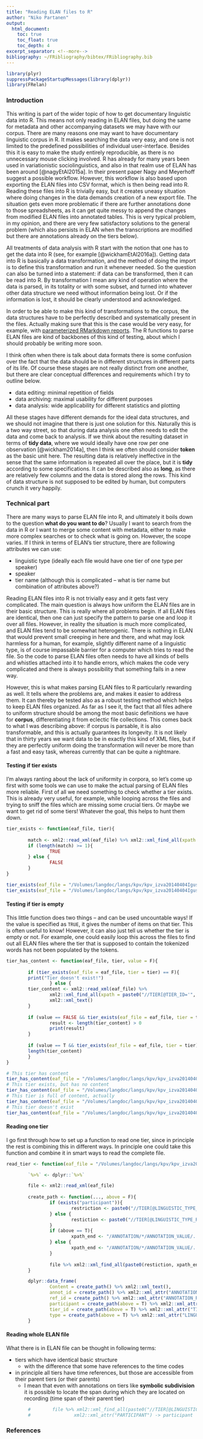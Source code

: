 ```yaml
---
title: "Reading ELAN files to R"
author: "Niko Partanen"
output:
  html_document:
    toc: true
    toc_float: true
    toc_depth: 4
excerpt_separator: <!--more-->
bibliography: ~/FRibliography/bibtex/FRibliography.bib
---
```


```r
library(plyr)
suppressPackageStartupMessages(library(dplyr))
library(FRelan)
```


### Introduction

This writing is part of the wider topic of how to get documentary linguistic data into R. This means not only reading in ELAN files, but doing the same for metadata and other accompanying datasets we may have with our corpus. There are many reasons one may want to have documentary linguistic corpus in R. It makes searching the data very easy, and one is not limited to the predefined possibilities of individual user-interface. Besides this it is easy to make the study entirely reproducible, as there is no unnecessary mouse clicking involved. R has already for many years been used in variationistic sociolinguistics, and also in that realm use of ELAN has been around [@nagyEtAl2015a]. In their present paper Nagy and Meyerhoff suggest a possible workflow. However, this workflow is also based upon exporting the ELAN files into CSV format, which is then being read into R. Reading these files into R is trivially easy, but it creates uneasy situation where doing changes in the data demands creation of a new export file. The situation gets even more problematic if there are further annotations done to those spreadsheets, as it can get quite messy to append the changes from modified ELAN files into annotated tables. This is very typical problem, in my opinion, and there are very few satisfactory solutions to the general problem (which also persists in ELAN when the transcriptions are modified but there are annotations already on the tiers below).

All treatments of data analysis with R start with the notion that one has to get the data into R (see, for example [@wickhamEtAl2016a]). Getting data into R is basically a data transformation, and the method of doing the import is to define this transformation and run it whenever needed. So the question can also be turned into a statement: if data can be transformed, then it can be read into R. By transformation I mean any kind of operation where the data is parsed, in its totality or with some subset, and turned into whatever other data structure we need without information being lost. Or if the information is lost, it should be clearly understood and acknowledged.

In order to be able to make this kind of transformations to the corpus, the data structures have to be perfectly described and systematically present in the files. Actually making sure that this is the case would be very easy, for example, with [parameterized RMarkdown reports](http://rmarkdown.rstudio.com/developer_parameterized_reports.html). The R functions to parse ELAN files are kind of backbones of this kind of testing, about which I should probably be writing more soon.

I think often when there is talk about data formats there is some confusion over the fact that the data should be in different structures in different parts of its life. Of course these stages are not really distinct from one another, but there are clear conceptual differences and requirements which I try to outline below. 

- data editing: minimal repetition of fields
- data archiving: maximal usability for different purposes
- data analysis: wide applicability for different statistics and plotting

All these stages have different demands for the ideal data structures, and we should not imagine that there is just one solution for this. Naturally this is a two way street, so that during data analysis one often needs to edit the data and come back to analysis. If we think about the resulting dataset in terms of **tidy data**, where we would ideally have one row per one observation [@wickham2014a], then I think we often should consider **token** as the basic unit here. The resulting data is relatively ineffective in the sense that the same information is repeated all over the place, but it is **tidy** according to some specifications. It can be described also as **long**, as there are relatively few columns and the data is stored along the rows. This kind of data structure is not supposed to be edited by human, but computers crunch it very happily.

### Technical part

There are many ways to parse ELAN file into R, and ultimately it boils down to the question **what do you want to do**? Usually I want to search from the data in R or I want to merge some content with metadata, either to make more complex searches or to check what is going on. However, the scope varies. If I think in terms of ELAN's tier structure, there are following attributes we can use:

- linguistic type (ideally each file would have one tier of one type per speaker)
- speaker
- tier name (although this is complicated -- what is tier name but combination of attributes above?)

Reading ELAN files into R is not trivially easy and it gets fast very complicated. The main question is always how uniform the ELAN files are in their basic structure. This is really where all problems begin. If all ELAN files are identical, then one can just specify the pattern to parse one and loop it over all files. However, in reality the situation is much more complicated, and ELAN files tend to be somewhat heterogenic. There is nothing in ELAN that would prevent small creeping in here and there, and what may look harmless for a human, for example, slightly different name of a linguistic type, is of course impassable barrier for a computer which tries to read the file. So the code to parse ELAN files often needs to have all kinds of bells and whistles attached into it to handle errors, which makes the code very complicated and there is always possibility that something fails in a new way.

However, this is what makes parsing ELAN files to R particularly rewarding as well. It tells where the problems are, and makes it easier to address them. It can thereby be tested also as a robust testing method which helps to keep ELAN files organized. As far as I see it, the fact that all files adhere to uniform structure should be among the most basic definitions we have for **corpus**, differentiating it from eclectic file collections. This comes back to what I was describing above: if corpus is parsable, it is also transformable, and this is actually guarantees its longevity. It is not likely that in thirty years we want data to be in exactly this kind of XML files, but if they are perfectly uniform doing the transformation will never be more than a fast and easy task, whereas currently that can be quite a nightmare.

#### Testing if tier exists

I'm always ranting about the lack of uniformity in corpora, so let's come up first with some tools we can use to make the actual parsing of ELAN files more reliable. First of all we need something to check whether a tier exists. This is already very useful, for example, while looping across the files and trying to sniff the files which are missing some crucial tiers. Or maybe we want to get rid of some tiers! Whatever the goal, this helps to hunt them down.

```r
tier_exists <- function(eaf_file, tier){
        
        match <- xml2::read_xml(eaf_file) %>% xml2::xml_find_all(xpath = paste0("//TIER[@TIER_ID='", tier, "']"))
        if (length(match) >= 1){
                TRUE
        } else {
                FALSE
        }
}

tier_exists(eaf_file = "/Volumes/langdoc/langs/kpv/kpv_izva20140404IgusevJA/kpv_izva20140404IgusevJA.eaf", tier = "word@JAI-M-1939")
tier_exists(eaf_file = "/Volumes/langdoc/langs/kpv/kpv_izva20140404IgusevJA/kpv_izva20140404IgusevJA.eaf", tier = "token@JAI-M-1939")

```

#### Testing if tier is empty

This little function does two things -- and can be used uncountable ways! If the value is specified as `TRUE`, it gives the number of items on that tier. This is often useful to know! However, it can also just tell us whether the tier is empty or not. For example, one could easily loop this across the files to find out all ELAN files where the tier that is supposed to contain the tokenized words has not been populated by the tokens.

```r

tier_has_content <- function(eaf_file, tier, value = F){
        
        if (tier_exists(eaf_file = eaf_file, tier = tier) == F){
        print("Tier doesn't exist!")
                } else {
        tier_content <- xml2::read_xml(eaf_file) %>% 
                xml2::xml_find_all(xpath = paste0("//TIER[@TIER_ID='", tier, "']/ANNOTATION/*/ANNOTATION_VALUE")) %>%
                xml2::xml_text()
        }
        
        if (value == FALSE && tier_exists(eaf_file = eaf_file, tier = tier) == T) {
                result <- length(tier_content) > 0
                print(result)
        }
        
        if (value == T && tier_exists(eaf_file = eaf_file, tier = tier) == T) {
        length(tier_content)
        }
}

# This tier has content
tier_has_content(eaf_file = "/Volumes/langdoc/langs/kpv/kpv_izva20140404IgusevJA/kpv_izva20140404IgusevJA.eaf", tier = "word@JAI-M-1939", value = F)
# This tier exists, but has no content
tier_has_content(eaf_file = "/Volumes/langdoc/langs/kpv/kpv_izva20140404IgusevJA/kpv_izva20140404IgusevJA.eaf", tier = "phonet-UPA@JAI-M-1939", value = F)
# This tier is full of content, actually
tier_has_content(eaf_file = "/Volumes/langdoc/langs/kpv/kpv_izva20140404IgusevJA/kpv_izva20140404IgusevJA.eaf", tier = "word@JAI-M-1939", value = T)
# This tier doesn't exist
tier_has_content(eaf_file = "/Volumes/langdoc/langs/kpv/kpv_izva20140404IgusevJA/kpv_izva20140404IgusevJA.eaf", tier = "token@JAI-M-1939", value = T)

```


#### Reading one tier

I go first through how to set up a function to read one tier, since in principle the rest is combining this in different ways. In principle one could take this function and combine it in smart ways to read the complete file.

```r

read_tier <- function(eaf_file = "/Volumes/langdoc/langs/kpv/kpv_izva20140404IgusevJA/kpv_izva20140404IgusevJA.eaf", participant = "JAI-M-1939", linguistic_type = "wordT", independent = F){

        `%>%` <- dplyr::`%>%`

        file <- xml2::read_xml(eaf_file)
        
        create_path <- function(..., above = F){
                if (exists("participant")){
                        restriction <- paste0("//TIER[@LINGUISTIC_TYPE_REF='", linguistic_type, "' and @PARTICIPANT='", participant,"']")
                } else {
                        restiction <- paste0("//TIER[@LINGUISTIC_TYPE_REF='", linguistic_type, "']")
                }
                if (above == T){
                        xpath_end <- "/ANNOTATION/*/ANNOTATION_VALUE/../../.."
                } else {
                        xpath_end <- "/ANNOTATION/*/ANNOTATION_VALUE/.."
                }
                
                file %>% xml2::xml_find_all(paste0(restiction, xpath_end))
        }

        dplyr::data_frame(
                Content = create_path() %>% xml2::xml_text(),
                annot_id = create_path() %>% xml2::xml_attr("ANNOTATION_ID"),
                ref_id = create_path() %>% xml2::xml_attr("ANNOTATION_REF"),
                participant = create_path(above = T) %>% xml2::xml_attr("PARTICIPANT"),
                tier_id = create_path(above = T) %>% xml2::xml_attr("TIER_ID"),
                type = create_path(above = T) %>% xml2::xml_attr("LINGUISTIC_TYPE_REF"))
        }

```


#### Reading whole ELAN file

What there is in ELAN file can be thought in following terms:

- tiers which have identical basic structure
    - with the difference that some have references to the time codes
- in principle all tiers have time references, but those are accessible from their parent tiers (or their parents)
    - I mean that even with annotations on tiers like **symbolic subdivision** it is possible to locate the span during which they are located on recording (time span of their parent tier)

```r
        #        file %>% xml2::xml_find_all(paste0("//TIER[@LINGUISTIC_TYPE_REF='", linguistic_type, "']")) %>%
        #                xml2::xml_attr("PARTICIPANT") -> participant
```


### References
